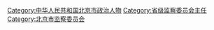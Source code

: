 [[Category:中华人民共和国北京市政治人物‎|Category:中华人民共和国北京市政治人物‎]]
[[Category:省级监察委员会主任|Category:省级监察委员会主任]]
[[Category:北京市监察委员会|Category:北京市监察委员会]]
